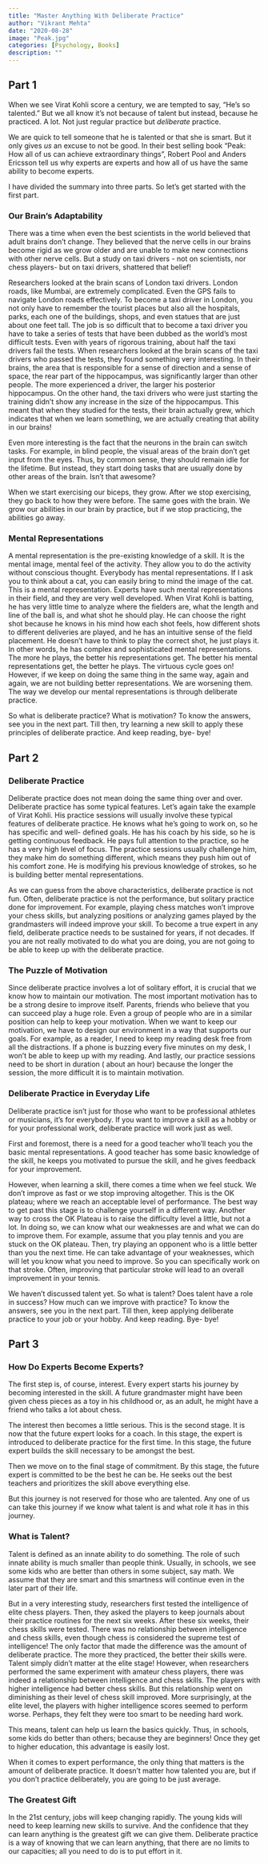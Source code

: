 ```yaml
---
title: "Master Anything With Deliberate Practice"
author: "Vikrant Mehta"
date: "2020-08-28"
image: "Peak.jpg"
categories: [Psychology, Books]
description: ""
---
```


## Part 1

When we see Virat Kohli score a century, we are tempted to say, "He's so talented." But we all know it's not because of talent but instead, because he practiced. A lot. Not just regular practice but *deliberate* practice. 

We are quick to tell someone that he is talented or that she is smart. But it only gives *us* an excuse to not be good. In their best selling book "Peak: How all of us can achieve extraordinary things", Robert Pool and Anders Ericsson tell us why experts are experts and how all of us have the same ability to become experts.

I have divided the summary into three parts. So let's get started with the first part.

### Our Brain's Adaptability

There was a time when even the best scientists in the world believed that adult brains don't change. They believed that the nerve cells in our brains become rigid as we grow older and are unable to make new connections with other nerve cells. But a study on taxi drivers - not on scientists, nor chess players- but on taxi drivers, shattered that belief!

Researchers looked at the brain scans of London taxi drivers. London roads, like Mumbai, are extremely complicated. Even the GPS fails to navigate London roads effectively. To become a taxi driver in London, you not only have to remember the tourist places but also all the hospitals, parks, each one of the buildings, shops, and even statues that are just about one feet tall. The job is so difficult that to become a taxi driver you have to take a series of tests that have been dubbed as the world's most difficult tests. Even with years of rigorous training, about half the taxi drivers fail the tests. When researchers looked at the brain scans of the taxi drivers who passed the tests, they found something very interesting. In their brains, the area that is responsible for a sense of direction and a sense of space, the rear part of the hippocampus, was significantly larger than other people. The more experienced a driver, the larger his posterior hippocampus. On the other hand, the taxi drivers who were just starting the training didn't show any increase in the size of the hippocampus. This meant that when they studied for the tests, their brain actually grew, which indicates that when we learn something, we are actually creating that ability in our brains!

Even more interesting is the fact that the neurons in the brain can switch tasks. For example, in blind people, the visual areas of the brain don't get input from the eyes. Thus, by common sense, they should remain idle for the lifetime. But instead, they start doing tasks that are usually done by other areas of the brain. Isn't that awesome?

When we start exercising our biceps, they grow. After we stop exercising, they go back to how they were before. The same goes with the brain. We grow our abilities in our brain by practice, but if we stop practicing, the abilities go away. 

### Mental Representations

A mental representation is the pre-existing knowledge of a skill. It is the mental image, mental feel of the activity. They allow you to do the activity without conscious thought. 
Everybody has mental representations. If I ask you to think about a cat, you can easily bring to mind the image of the cat. This is a mental representation. Experts have such mental representations in their field, and they are very well developed. When Virat Kohli is batting, he has very little time to analyze where the fielders are, what the length and line of the ball is, and what shot he should play. He can choose the right shot because he knows in his mind how each shot feels, how different shots to different deliveries are played, and he has an intuitive sense of the field placement. He doesn't have to think to play the correct shot, he just plays it. In other words, he has complex and sophisticated mental representations. 
The more he plays, the better his representations get. The better his mental representations get, the better he plays. The virtuous cycle goes on!
However, if we keep on doing the same thing in the same way, again and again, we are not building better representations. We are worsening them. The way we develop our mental representations is through deliberate practice. 

So what is deliberate practice? What is motivation? To know the answers, see you in the next part. Till then, try learning a new skill to apply these principles of deliberate practice. And keep reading, bye- bye!

## Part 2

### Deliberate Practice

Deliberate practice does not mean doing the same thing over and over. Deliberate practice has some typical features.
Let's again take the example of Virat Kohli. His practice sessions will usually involve these typical features of deliberate practice.
He knows what he's going to work on, so he has specific and well- defined goals. 
He has his coach by his side, so he is getting continuous feedback. 
He pays full attention to the practice, so he has a very high level of focus. 
The practice sessions usually challenge him, they make him do something different, which means they push him out of his comfort zone. 
He is modifying his previous knowledge of strokes, so he is building better mental representations. 

As we can guess from the above characteristics, deliberate practice is not fun. Often, deliberate practice is not the performance, but solitary practice done for improvement. For example, playing chess matches won't improve your chess skills, but analyzing positions or analyzing games played by the grandmasters will indeed improve your skill. 
To become a true expert in any field, deliberate practice needs to be sustained for years, if not decades. If you are not really motivated to do what you are doing, you are not going to be able to keep up with the deliberate practice. 

### The Puzzle of Motivation

Since deliberate practice involves a lot of solitary effort, it is crucial that we know how to maintain our motivation. 
The most important motivation has to be a strong desire to improve itself. Parents, friends who believe that you can succeed play a huge role. Even a group of people who are in a similar position can help to keep your motivation. 
When we want to keep our motivation, we have to design our environment in a way that supports our goals. For example, as a reader, I need to keep my reading desk free from all the distractions. If a phone is buzzing every five minutes on my desk, I won't be able to keep up with my reading.
And lastly, our practice sessions need to be short in duration ( about an hour) because the longer the session, the more difficult it is to maintain motivation.

### Deliberate Practice in Everyday Life

Deliberate practice isn't just for those who want to be professional athletes or musicians, it's for everybody. If you want to improve a skill as a hobby or for your professional work, deliberate practice will work just as well.

First and foremost, there is a need for a good teacher who'll teach you the basic mental representations. A good teacher has some basic knowledge of the skill, he keeps you motivated to pursue the skill, and he gives feedback for your improvement. 

However, when learning a skill, there comes a time when we feel stuck. We don't improve as fast or we stop improving altogether. This is the OK plateau; where we reach an acceptable level of performance. The best way to get past this stage is to challenge yourself in a different way. Another way to cross the OK Plateau is to raise the difficulty level a little, but not a lot. In doing so, we can know what our weaknesses are and what we can do to improve them. For example, assume that you play tennis and you are stuck on the OK plateau. Then, try playing an opponent who is a little better than you the next time. He can take advantage of your weaknesses, which will let you know what you need to improve. So you can specifically work on that stroke. Often, improving that particular stroke will lead to an overall improvement in your tennis. 

We haven't discussed talent yet. So what is talent? Does talent have a role in success? How much can we improve with practice? To know the answers, see you in the next part. Till then, keep applying deliberate practice to your job or your hobby. And keep reading. Bye- bye!

## Part 3 

### How Do Experts Become Experts?

The first step is, of course, interest. Every expert starts his journey by becoming interested in the skill. A future grandmaster might have been given chess pieces as a toy in his childhood or, as an adult, he might have a friend who talks a lot about chess.

The interest then becomes a little serious. This is the second stage. It is now that the future expert looks for a coach. In this stage, the expert is introduced to deliberate practice for the first time. In this stage, the future expert builds the skill necessary to be amongst the best. 

Then we move on to the final stage of commitment. By this stage, the future expert is committed to be the best he can be. He seeks out the best teachers and prioritizes the skill above everything else. 

But this journey is not reserved for those who are talented. Any one of us can take this journey if we know what talent is and what role it has in this journey.

### What is Talent?

Talent is defined as an innate ability to do something. The role of such innate ability is much smaller than people think. Usually, in schools, we see some kids who are better than others in some subject, say math. We assume that they are smart and this smartness will continue even in the later part of their life.

But in a very interesting study, researchers first tested the intelligence of elite chess players. Then, they asked the players to keep journals about their practice routines for the next six weeks. After these six weeks, their chess skills were tested. There was no relationship between intelligence and chess skills, even though chess is considered the supreme test of intelligence! The only factor that made the difference was the amount of deliberate practice. The more they practiced, the better their skills were. Talent simply didn't matter at the elite stage!
However, when researchers performed the same experiment with amateur chess players, there was indeed a relationship between intelligence and chess skills. The players with higher intelligence had better chess skills. But this relationship went on diminishing as their level of chess skill improved. More surprisingly, at the elite level, the players with higher intelligence scores seemed to perform worse. Perhaps, they felt they were too smart to be needing hard work. 

This means, talent can help us learn the basics quickly. Thus, in schools, some kids do better than others; because they are beginners! Once they get to higher education, this advantage is easily lost. 

When it comes to expert performance, the only thing that matters is the amount of deliberate practice. It doesn't matter how talented you are, but if you don't practice deliberately, you are going to be just average.

### The Greatest Gift

In the 21st century, jobs will keep changing rapidly. The young kids will need to keep learning new skills to survive. And the confidence that they can learn anything is the greatest gift we can give them. Deliberate practice is a way of knowing that we can learn anything, that there are no limits to our capacities; all you need to do is to put effort in it.